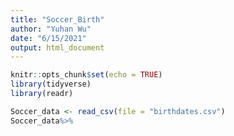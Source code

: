 ```yaml
---
title: "Soccer_Birth"
author: "Yuhan Wu"
date: "6/15/2021"
output: html_document
---
```


```r
knitr::opts_chunk$set(echo = TRUE)
library(tidyverse)
library(readr)
```

```r
Soccer_data <- read_csv(file = "birthdates.csv")
Soccer_data%>%
  
```

